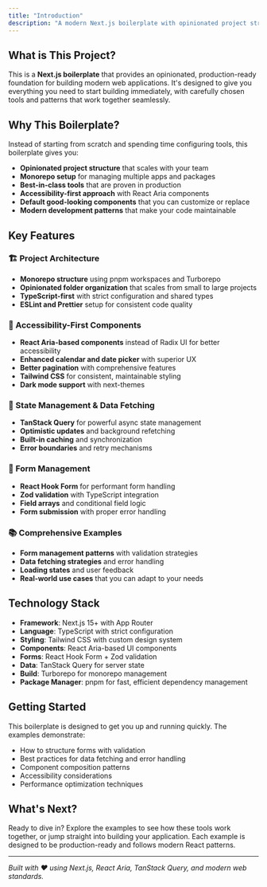 ```yaml
---
title: "Introduction"
description: "A modern Next.js boilerplate with opinionated project structure and best-in-class tools"
---
```


## What is This Project?

This is a **Next.js boilerplate** that provides an opinionated, production-ready foundation for building modern web applications. It's designed to give you everything you need to start building immediately, with carefully chosen tools and patterns that work together seamlessly.

## Why This Boilerplate?

Instead of starting from scratch and spending time configuring tools, this boilerplate gives you:

- **Opinionated project structure** that scales with your team
- **Monorepo setup** for managing multiple apps and packages
- **Best-in-class tools** that are proven in production
- **Accessibility-first approach** with React Aria components
- **Default good-looking components** that you can customize or replace
- **Modern development patterns** that make your code maintainable

## Key Features

### 🏗️ Project Architecture
- **Monorepo structure** using pnpm workspaces and Turborepo
- **Opinionated folder organization** that scales from small to large projects
- **TypeScript-first** with strict configuration and shared types
- **ESLint and Prettier** setup for consistent code quality

### 🎯 Accessibility-First Components
- **React Aria-based components** instead of Radix UI for better accessibility
- **Enhanced calendar and date picker** with superior UX
- **Better pagination** with comprehensive features
- **Tailwind CSS** for consistent, maintainable styling
- **Dark mode support** with next-themes

### 🔄 State Management & Data Fetching
- **TanStack Query** for powerful async state management
- **Optimistic updates** and background refetching
- **Built-in caching** and synchronization
- **Error boundaries** and retry mechanisms

### 📝 Form Management
- **React Hook Form** for performant form handling
- **Zod validation** with TypeScript integration
- **Field arrays** and conditional field logic
- **Form submission** with proper error handling

### 📚 Comprehensive Examples
- **Form management patterns** with validation strategies
- **Data fetching strategies** and error handling
- **Loading states** and user feedback
- **Real-world use cases** that you can adapt to your needs

## Technology Stack

- **Framework**: Next.js 15+ with App Router
- **Language**: TypeScript with strict configuration
- **Styling**: Tailwind CSS with custom design system
- **Components**: React Aria-based UI components
- **Forms**: React Hook Form + Zod validation
- **Data**: TanStack Query for server state
- **Build**: Turborepo for monorepo management
- **Package Manager**: pnpm for fast, efficient dependency management

## Getting Started

This boilerplate is designed to get you up and running quickly. The examples demonstrate:

- How to structure forms with validation
- Best practices for data fetching and error handling
- Component composition patterns
- Accessibility considerations
- Performance optimization techniques

## What's Next?

Ready to dive in? Explore the examples to see how these tools work together, or jump straight into building your application. Each example is designed to be production-ready and follows modern React patterns.

---

*Built with ❤️ using Next.js, React Aria, TanStack Query, and modern web standards.*
